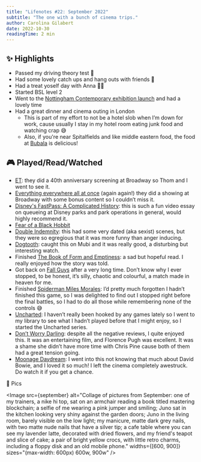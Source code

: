 ```yaml
---
title: "Lifenotes #22: September 2022"
subtitle: "The one with a bunch of cinema trips."
author: Carolina Gilabert
date: 2022-10-30
readingTime: 2 min
---
```



## ✨ Highlights

- Passed my driving theory test 🎉
- Had some lovely catch ups and hang outs with friends 💛
- Had a treat yoself day with Anna 💅🏼
- Started BSL level 2
- Went to the [Nottingham Contemporary exhibition launch](https://www.nottinghamcontemporary.org/whats-on/exhibition-launch-hollow-earth/) and had a lovely time
- Had a great dinner and cinema outing in London
  - This is part of my effort to not be a hotel slob when I’m down for work, cause usually I stay in my hotel room eating junk food and watching crap 😅
  - Also, if you're near Spitalfields and like middle eastern food, the food at [Bubala](https://bubala.co.uk/spitalfields/) is delicious!

## 🎮 Played/Read/Watched

- [ET](https://www.imdb.com/title/tt0083866/?ref_=nv_sr_srsg_0): they did a 40th anniversary screening at Broadway so Thom and I went to see it.
- [Everything everywhere all at once](https://www.imdb.com/title/tt6710474/) (again again!) they did a showing at Broadway with some bonus content so I couldn’t miss it.
- [Disney's FastPass: A Complicated History](https://www.youtube.com/watch?v=9yjZpBq1XBE): this is such a fun video essay on queueing at Disney parks and park operations in general, would highly recommend it.
- [Fear of a Black Hobbit](https://www.theatlantic.com/ideas/archive/2022/09/lord-of-the-rings-rings-of-power-fantasy-sci-fi-racist-criticism/671421/)
- [Double Indemnity](https://www.imdb.com/title/tt0036775): this had some very dated (aka sexist) scenes, but they were so egregious that it was more funny than anger inducing.
- [Dogtooth](https://www.imdb.com/title/tt1379182/): caught this on Mubi and it was really good, a disturbing but interesting watch.
- Finished [The Book of Form and Emptiness](https://uk.bookshop.org/books/the-book-of-form-and-emptiness-winner-of-the-women-s-prize-for-fiction-2022/9781838855277): a sad but hopeful read. I really enjoyed how the story was told.
- Got back on [Fall Guys](https://store.playstation.com/en-gb/product/EP1464-PPSA04478_00-FALLGUYS00000000) after a very long time. Don’t know why I ever stopped, to be honest, it’s silly, chaotic and colourful, a match made in heaven for me.
- Finished [Spiderman Miles Morales](https://store.playstation.com/en-gb/product/EP9000-PPSA01461_00-MARVELSSMMORALES): I’d pretty much forgotten I hadn’t finished this game, so I was delighted to find out I stopped right before the final battles, so I had to do all those while remembering none of the controls 😅
- [Uncharted](https://store.playstation.com/en-gb/product/EP9000-CUSA02344_00-UNCHARTEDTRILOGY): I haven’t really been hooked by any games lately so I went to my library to see what I hadn’t played before that I might enjoy, so I started the Uncharted series.
- [Don’t Worry Darling](https://www.imdb.com/title/tt10731256/): despite all the negative reviews, I quite enjoyed this. It was an entertaining film, and Florence Pugh was excellent. It was a shame she didn’t have more time with Chris Pine cause both of them had a great tension going.
- [Moonage Daydream](https://www.imdb.com/title/tt9883832/): I went into this not knowing that much about David Bowie, and I loved it so much! I left the cinema completely awestruck. Do watch it if you get a chance.

📸 Pics

<Image
  src={september}
  alt="Collage of pictures from September: one of my trainers, a nike hi top, sat on an armchair reading a book titled mastering blockchain; a selfie of me wearing a pink jumper and smiling; Juno sat in the kitchen looking very shiny against the garden doors; Juno in the living room, barely visible on the low light; my manicure, matte dark grey nails, with two matte nude nails that have a silver tip; a cafe table where you can see my lavender latte, decorated with dried flowers, and my friend's teapot and slice of cake; a pair of bright yellow crocs, with little retro charms, including a floppy disk and an old mobile phone."
  widths={[600, 900]}
  sizes="(max-width: 600px) 600w, 900w"
/>
